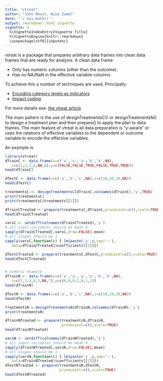 ```yaml
---
title: "vtreat"
author: "John Mount, Nina Zumel"
date: "`r Sys.Date()`"
output: rmarkdown::html_vignette
vignette: >
  %\VignetteIndexEntry{Vignette Title}
  %\VignetteEngine{knitr::rmarkdown}
  \usepackage[utf8]{inputenc}
---
```


vtreat is a package that prepares arbitrary data frames into
clean data frames that are ready for analysis.  A clean data
frame:

- Only has numeric columns (other than the outcome).
- Has no NA/NaN in the effective variable columns.

To achieve this a number of techniques are used.  Principally:

- [Encoding category levels as indicators](http://www.win-vector.com/blog/2014/12/a-comment-on-preparing-data-for-classifiers/)
- [Impact coding](http://www.win-vector.com/blog/2012/07/modeling-trick-impact-coding-of-categorical-variables-with-many-levels/)

For more details see: [the vtreat article](http://www.win-vector.com/blog/2014/08/vtreat-designing-a-package-for-variable-treatment/)

The main pattern is the use of designTreatmentsC() or designTreatmentsN() to design a treatment plan and then prepare() to apply the plan to data frames.  The main feature of vtreat is all data preparation is "y-aware" or uses the relations of effective variables to the dependent or outcome variable to encode the effective variables.

An example is:

```r
library(vtreat)
dTrainC <- data.frame(x=c('a','a','a','b','b',NA),
   z=c(1,2,3,4,NA,6),y=c(FALSE,FALSE,TRUE,FALSE,TRUE,TRUE))
head(dTrainC)

dTestC <- data.frame(x=c('a','b','c',NA),z=c(10,20,30,NA))
head(dTestC)

treatmentsC <- designTreatmentsC(dTrainC,colnames(dTrainC),'y',TRUE)
print(treatmentsC)
print(treatmentsC$treatments[[1]])

dTrainCTreated <- prepare(treatmentsC,dTrainC,pruneLevel=c(),scale=TRUE)
head(dTrainCTreated)

varsC <- setdiff(colnames(dTrainCTreated),'y')
# all input variables should be mean 0
sapply(dTrainCTreated[,varsC,drop=FALSE],mean)
# all slopes should be 1
sapply(varsC,function(c) { lm(paste('y',c,sep='~'),
   data=dTrainCTreated)$coefficients[[2]]})

dTestCTreated <- prepare(treatmentsC,dTestC,pruneLevel=c(),scale=TRUE)
head(dTestCTreated)


# numeric example
dTrainN <- data.frame(x=c('a','a','a','a','b','b',NA),
   z=c(1,2,3,4,5,NA,7),y=c(0,0,0,1,0,1,1))
head(dTrainN)

dTestN <- data.frame(x=c('a','b','c',NA),z=c(10,20,30,NA))
head(dTestN)

treatmentsN = designTreatmentsN(dTrainN,colnames(dTrainN),'y')
print(treatmentsN)

dTrainNTreated <- prepare(treatmentsN,dTrainN,
                          pruneLevel=c(),scale=TRUE)
head(dTrainNTreated)

varsN <- setdiff(colnames(dTrainNTreated),'y')
# all input variables should be mean 0
sapply(dTrainNTreated[,varsN,drop=FALSE],mean) 
# all slopes should be 1
sapply(varsN,function(c) { lm(paste('y',c,sep='~'),
   data=dTrainNTreated)$coefficients[[2]]}) 
dTestNTreated <- prepare(treatmentsN,dTestN,
                         pruneLevel=c(),scale=TRUE)
head(dTestNTreated)
```